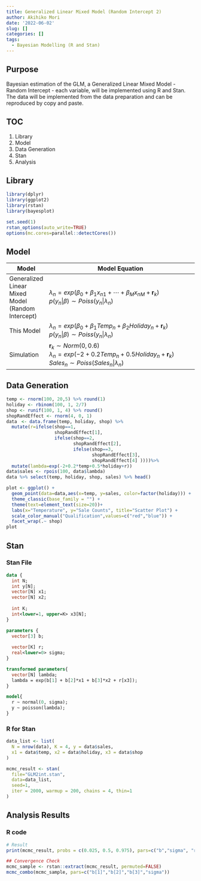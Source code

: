 ```yaml
---
title: Generalized Linear Mixed Model (Random Intercept 2)
author: Akihiko Mori
date: '2022-06-02'
slug: []
categories: []
tags:
  - Bayesian Modelling (R and Stan)
---
```

## Purpose
Bayesian estimation of the GLM, a Generalized Linear Mixed Model - Random Intercept - each variable, will be implemented using R and Stan.
The data will be implemented from the data preparation and can be reproduced by copy and paste.

## TOC
1. Library
2. Model
3. Data Generation
4. Stan
5. Analysis

## Library
```r
library(dplyr)
library(ggplot2)
library(rstan)
library(bayesplot)

set.seed(1)
rstan_options(auto_write=TRUE)
options(mc.cores=parallel::detectCores())
```

## Model
| Model | Model Equation |
|-------|----------------------------------|
| Generalized Linear Mixed Model (Random Intercept) | $\lambda_n=exp\left(\beta_0+\beta_1x_{n1}+\cdots +\beta_{M}x_{nM}+\textbf{r}_k\right)$ <br />$p\left(y_n | \beta\right) \sim Poiss\left(y_n|\lambda_n\right)$<br /> |
| This Model          | $\lambda_n=exp\left(\beta_0+\beta_1Temp_n+\beta_2Holiday_n+\textbf{r}_k\right)$ <br />$p\left(y_n | \beta\right) \sim Poiss\left(y_n | \lambda_n\right)$<br />   |
| Simulation          |$\textbf{r}_k \sim Norm\left(0,0.6\right)$ <br /> $\lambda_n=exp\left(-2+0.2Temp_n+0.5Holiday_n+\textbf{r}_k\right)$<br /> $Sales_n \sim Poiss\left(Sales_n | \lambda_n\right)$<br /> |

## Data Generation
```r
temp <- rnorm(100, 20,5) %>% round(1) 
holiday <- rbinom(100, 1, 2/7)
shop <- runif(100, 1, 4) %>% round()
shopRandEffect <- rnorm(4, 0, 1)
data　<- data.frame(temp, holiday, shop) %>% 
  mutate(r=ifelse(shop==1, 
                  shopRandEffect[1], 
                  ifelse(shop==2, 
                         shopRandEffect[2],
                         ifelse(shop==3,
                                shopRandEffect[3],
                                shopRandEffect[4] ))))%>%
  mutate(lambda=exp(-2+0.2*temp+0.5*holiday+r))
data$sales <- rpois(100, data$lambda)
data %>% select(temp, holiday, shop, sales) %>% head()

plot <- ggplot() +
  geom_point(data=data,aes(x=temp, y=sales, color=factor(holiday))) + 
  theme_classic(base_family = "") +
  theme(text=element_text(size=20))+
  labs(x="Temperature", y="Sale Counts", title="Scatter Plot") +
  scale_color_manual("Qualification",values=c("red","blue")) + 
  facet_wrap(.~ shop)
plot
```

## Stan
### Stan File
```stan
data {
  int N;
  int y[N];
  vector[N] x1;
  vector[N] x2;
  
  int K;
  int<lower=1, upper=K> x3[N];
}

parameters {
  vector[3] b;
  
  vector[K] r;
  real<lower=0> sigma;
}

transformed parameters{
  vector[N] lambda;
  lambda = exp(b[1] + b[2]*x1 + b[3]*x2 + r[x3]);
}

model{
  r ~ normal(0, sigma);
  y ~ poisson(lambda);
}
```


### R for Stan
```r
data_list <- list(
  N = nrow(data), K = 4, y = data$sales,
  x1 = data$temp, x2 = data$holiday, x3 = data$shop
)

mcmc_result <- stan(
  file="GLM2int.stan",
  data=data_list,
  seed=1,
  iter = 2000, warmup = 200, chains = 4, thin=1
)
```

## Analysis Results
### R code
```r
# Result
print(mcmc_result, probs = c(0.025, 0.5, 0.975), pars=c("b","sigma", "r"))

## Convergence Check
mcmc_sample <- rstan::extract(mcmc_result, permuted=FALSE)
mcmc_combo(mcmc_sample, pars=c("b[1]","b[2]","b[3]","sigma"))
```